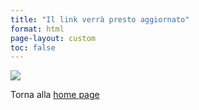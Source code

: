 ```yaml
---
title: "Il link verrà presto aggiornato"
format: html
page-layout: custom
toc: false
---
```


![](images/coming_soon.png)

Torna alla [home page](/)
